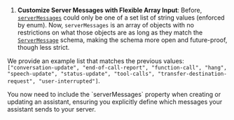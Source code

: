 
1. **Customize Server Messages with Flexible Array Input**: Before, [`serverMessages`](https://api.vapi.ai/api#:~:text=ServerMessage) could only be one of a set list of string values (enforced by enum). Now, `serverMessages` is an array of objects with no restrictions on what those objects are as long as they match the [`ServerMessage`](https://api.vapi.ai/api#:~:text=ServerMessage) schema, making the schema more open and future-proof, though less strict. 

We provide an example list that matches the previous values: `["conversation-update", "end-of-call-report", "function-call", "hang", "speech-update", "status-update", "tool-calls", "transfer-destination-request", "user-interrupted"]`.

<Info>
You now need to include the `serverMessages` property when creating or updating an assistant, ensuring you explicitly define which messages your assistant sends to your server.
</Info>
